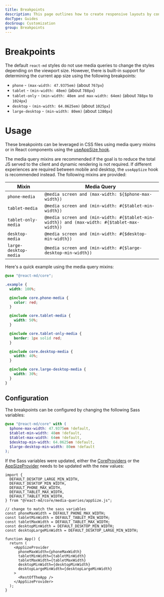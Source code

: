 ```yaml
---
title: Breakpoints
description: This page outlines how to create responsive layouts by configuring the Sass variables and using the provided Sass mixins, React Hooks, and React Components.
docType: Guides
docGroup: Customization
group: Breakpoints
---
```


# Breakpoints

The default `react-md` styles do not use media queries to change the styles
depending on the viewport size. However, there is built-in support for determining
the current app size using the following breakpoints:

- `phone` - `(max-width: 47.9375em)` (about `767px`)
- `tablet` - `(min-width: 48em)` (about `788px`)
- `tablet-only` - `(min-width: 48em and max-width: 64em)` (about `788px` to `1024px`)
- `desktop` - `(min-width: 64.0625em)` (about `1025px`)
- `large-desktop` - `(min-width: 80em)` (about `1280px`)

# Usage

These breakpoints can be leveraged in CSS files using media query mixins or in
React components using the [useAppSize hook](/hooks/use-app-size).

The media query mixins are recommended if the goal is to reduce the total JS
served to the client and dynamic rendering is not required. If different
experiences are required between mobile and desktop, the `useAppSize` hook is
recommended instead. The following mixins are provided:

| Mixin                 | Media Query                                                                                 |
| --------------------- | ------------------------------------------------------------------------------------------- |
| `phone-media`         | `@media screen and (max-width: ${$phone-max-width})`                                        |
| `tablet-media`        | `@media screen and (min-width: #{$tablet-min-width})`                                       |
| `tablet-only-media`   | `@media screen and (min-width: #{$tablet-min-width}) and (max-width: #{$tablet-max-width})` |
| `desktop-media`       | `@media screen and (min-width: #{$desktop-min-width})`                                      |
| `large-desktop-media` | `@media screen and (min-width: #{$large-desktop-min-width})`                                |

Here's a quick example using the media query mixins:

```scss
@use "@react-md/core";

.example {
  width: 100%;

  @include core.phone-media {
    color: red;
  }

  @include core.tablet-media {
    width: 50%;
  }

  @include core.tablet-only-media {
    border: 1px solid red;
  }

  @include core.desktop-media {
    width: 40%;
  }

  @include core.large-desktop-media {
    width: 30%;
  }
}
```

## Configuration

The breakpoints can be configured by changing the following Sass variables:

```scss
@use "@react-md/core" with (
  $phone-max-width: 47.9375em !default,
  $tablet-min-width: 48em !default,
  $tablet-max-width: 64em !default,
  $desktop-min-width: 64.0625em !default,
  $large-desktop-min-width: 80em !default
);
```

If the Sass variables were updated, either the
[CoreProviders](/components/core-providers) or the
[AppSizeProvider](/components/app-size-provider) needs to be updated with the
new values:

```tsx
import {
  DEFAULT_DESKTOP_LARGE_MIN_WIDTH,
  DEFAULT_DESKTOP_MIN_WIDTH,
  DEFAULT_PHONE_MAX_WIDTH,
  DEFAULT_TABLET_MAX_WIDTH,
  DEFAULT_TABLET_MIN_WIDTH,
} from "@react-md/core/media-queries/appSize.js";

// change to match the sass variables
const phoneMaxWidth = DEFAULT_PHONE_MAX_WIDTH;
const tabletMinWidth = DEFAULT_TABLET_MIN_WIDTH;
const tabletMaxWidth = DEFAULT_TABLET_MAX_WIDTH;
const desktopMinWidth = DEFAULT_DESKTOP_MIN_WIDTH;
const desktopLargeMinWidth = DEFAULT_DESKTOP_LARGE_MIN_WIDTH;

function App() {
  return (
    <AppSizeProvider
      phoneMaxWidth={phoneMaxWidth}
      tabletMinWidth={tabletMinWidth}
      tabletMaxWidth={tabletMaxWidth}
      desktopMinWidth={desktopMinWidth}
      desktopLargeMinWidth={desktopLargeMinWidth}
    >
      <RestOfTheApp />
    </AppSizeProvider>
  );
}
```
